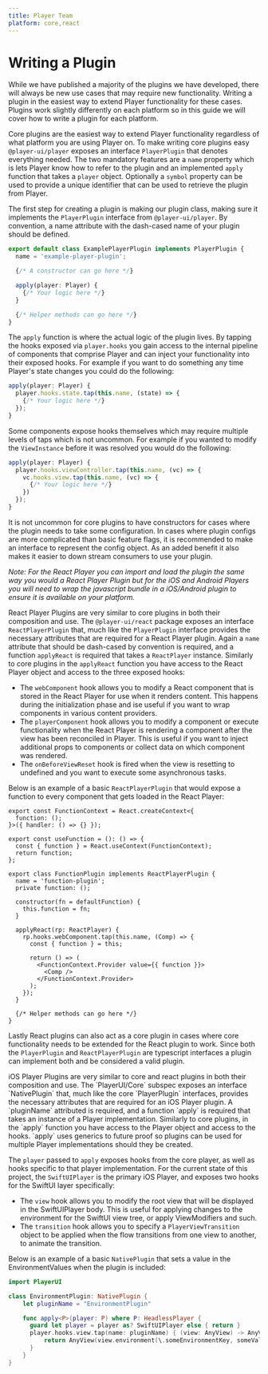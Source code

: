 ```yaml
---
title: Player Team
platform: core,react
---
```


# Writing a Plugin

 While we have published a majority of the plugins we have developed, there will always be new use cases that may require new functionality. Writing a plugin in the easiest way to extend Player functionality for these cases. Plugins work slightly differently on each platform so in this guide we will cover how to write a plugin for each platform. 


 <PlatformTabs>
  <core>

Core plugins are the easiest way to extend Player functionality regardless of what platform you are using Player on. To make writing core plugins easy `@player-ui/player` exposes an interface `PlayerPlugin` that denotes everything needed. The two mandatory features are a `name` property which is lets Player know how to refer to the plugin and an implemented `apply` function that takes a `player` object. Optionally a `symbol` property can be used to provide a unique identifier that can be used to retrieve the plugin from Player. 

The first step for creating a plugin is making our plugin class, making sure it implements the `PlayerPlugin` interface from `@player-ui/player`. By convention, a name attribute with the dash-cased name of your plugin should be defined.

```typescript
export default class ExamplePlayerPlugin implements PlayerPlugin {
  name = 'example-player-plugin';

  {/* A constructor can go here */}

  apply(player: Player) {
    {/* Your logic here */}
  }

  {/* Helper methods can go here */}
}
```

The `apply` function is where the actual logic of the plugin lives. By tapping the hooks exposed via `player.hooks` you gain access to the internal pipeline of components that comprise Player and can inject your functionality into their exposed hooks. For example if you want to do something any time Player's state changes you could do the following: 

```javascript
apply(player: Player) {
  player.hooks.state.tap(this.name, (state) => {
    {/* Your logic here */}
  });
}
```

Some components expose hooks themselves which may require multiple levels of taps which is not uncommon. For example if you wanted to modify the `ViewInstance` before it was resolved you would do the following:
```javascript
apply(player: Player) {
  player.hooks.viewController.tap(this.name, (vc) => {
    vc.hooks.view.tap(this.name, (vc) => {
      {/* Your logic here */}
    })
  });
}
```

It is not uncommon for core plugins to have constructors for cases where the plugin needs to take some configuration. In cases where plugin configs are more complicated than basic feature flags, it is recommended to make an interface to represent the config object. As an added benefit it also makes it easier to down stream consumers to use your plugin. 

_Note: For the React Player you can import and load the plugin the same way you would a React Player Plugin but for the iOS and Android Players you will need to wrap the javascript bundle in a iOS/Android plugin to ensure it is available on your platform._

  </core>
  <react>

React Player Plugins are very similar to core plugins in both their composition and use. The `@player-ui/react` package exposes an interface `ReactPlayerPlugin` that, much like the `PlayerPlugin` interface provides the necessary attributes that are required for a React Player plugin. Again a `name` attribute that should be dash-cased by convention is required, and a function `applyReact` is required that takes a `ReactPlayer` instance. Similarly to core plugins in the `applyReact` function you have access to the React Player object and access to the three exposed hooks:

- The `webComponent` hook allows you to modify a React component that is stored in the React Player for use when it renders content. This happens during the initialization phase and ise useful if you want to wrap components in various content providers. 
- The `playerComponent` hook allows you to modify a component or execute functionality when the React Player is rendering a component after the view has been reconciled in Player. This is useful if you want to inject additional props to components or collect data on which component was rendered. 
- The `onBeforeViewReset` hook is fired when the view is resetting to undefined and you want to execute some asynchronous tasks. 

Below is an example of a basic `ReactPlayerPlugin` that would expose a function to every component that gets loaded in the React Player:

```tsx
export const FunctionContext = React.createContext<{
  function: ();
}>({ handler: () => {} });

export const useFunction = (): () => {
  const { function } = React.useContext(FunctionContext);
  return function;
};

export class FunctionPlugin implements ReactPlayerPlugin {
  name = 'function-plugin';
  private function: ();

  constructor(fn = defaultFunction) {
    this.function = fn;
  }

  applyReact(rp: ReactPlayer) {
    rp.hooks.webComponent.tap(this.name, (Comp) => {
      const { function } = this;

      return () => (
        <FunctionContext.Provider value={{ function }}>
          <Comp />
        </FunctionContext.Provider>
      );
    });
  }

  {/* Helper methods can go here */}
}
```

Lastly React plugins can also act as a core plugin in cases where core functionality needs to be extended for the React plugin to work. Since both the `PlayerPlugin` and `ReactPlayerPlugin` are typescript interfaces a plugin can implement both and be considered a valid plugin. 

  </react>
  <ios>
iOS Player Plugins are very similar to core and react plugins in both their composition and use. The `PlayerUI/Core` subspec exposes an interface `NativePlugin` that, much like the core `PlayerPlugin` interfaces, provides the necessary attributes that are required for an iOS Player plugin. A `pluginName` attributed is required, and a function `apply` is required that takes an instance of a Player implementation. Similarly to core plugins, in the `apply` function you have access to the Player object and access to the hooks. `apply` uses generics to future proof so plugins can be used for multiple Player implementations should they be created.

The `player` passed to `apply` exposes hooks from the core player, as well as hooks specific to that player implementation. For the current state of this project, the `SwiftUIPlayer` is the primary iOS Player, and exposes two hooks for the SwiftUI layer specifically:

- The `view` hook allows you to modify the root view that will be displayed in the SwiftUIPlayer body. This is useful for applying changes to the environment for the SwiftUI view tree, or apply ViewModifiers and such.
- The `transition` hook allows you to specify a `PlayerViewTransition` object to be applied when the flow transitions from one view to another, to animate the transition.

Below is an example of a basic `NativePlugin` that sets a value in the EnvironmentValues when the plugin is included:

```swift
import PlayerUI

class EnvironmentPlugin: NativePlugin {
    let pluginName = "EnvironmentPlugin"

    func apply<P>(player: P) where P: HeadlessPlayer {
      guard let player = player as? SwiftUIPlayer else { return }
      player.hooks.view.tap(name: pluginName) { (view: AnyView) -> AnyView in
          return AnyView(view.environment(\.someEnvironmentKey, someValue))
      }
    }
}
```
  </ios>
 </PlatformTabs>
